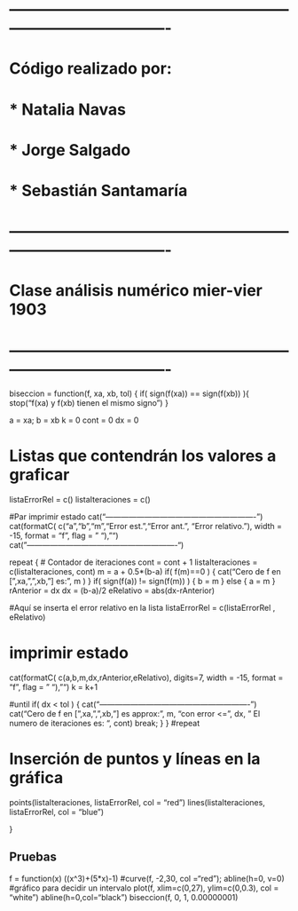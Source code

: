 # -------------------------------------------------------------------------------------
# Código realizado por: 
# * Natalia Navas
# * Jorge Salgado 
# * Sebastián Santamaría
# -------------------------------------------------------------------------------------
# Clase análisis numérico mier-vier 1903
# -------------------------------------------------------------------------------------

biseccion = function(f, xa, xb, tol)
{
  if( sign(f(xa)) == sign(f(xb)) ){ stop("f(xa) y f(xb) tienen el mismo signo") 
}

a = xa; b = xb
k = 0
cont = 0
dx = 0

# Listas que contendrán los valores a graficar
listaErrorRel = c()
listaIteraciones = c()

#Par imprimir estado
cat("----------------------------------------------------------\n")
cat(formatC( c("a","b","m","Error est.","Error ant.", "Error relativo."), width = -15, format = "f", flag = " "), "\n")
cat("----------------------------------------------------------\n")

repeat
{
# Contador de iteraciones
  cont = cont + 1
  listaIteraciones = c(listaIteraciones, cont)
  m = a + 0.5*(b-a)
  if( f(m)==0 )
  { 
    cat("Cero de f en [",xa,",",xb,"] es: ", m ) 
  }
  if( sign(f(a)) != sign(f(m)) )
  {
    b = m
  } else { a = m }
  rAnterior = dx
  dx = (b-a)/2
  eRelativo = abs(dx-rAnterior)
  
#Aquí se inserta el error relativo en la lista 
  listaErrorRel = c(listaErrorRel , eRelativo)
  
# imprimir estado
  cat(formatC( c(a,b,m,dx,rAnterior,eRelativo), digits=7, width = -15, format = "f", flag = " "), "\n")
  k = k+1
    
#until
  if( dx < tol )
  {
    cat("----------------------------------------------------------\n\n")
    cat("Cero de f en [",xa,",",xb,"] es approx: ", m, "con error <=", dx, " El numero de iteraciones es: ", cont)
    break;
  }
} #repeat

# Inserción de puntos y líneas en la gráfica
points(listaIteraciones, listaErrorRel, col = "red")
lines(listaIteraciones, listaErrorRel, col = "blue")

}


## Pruebas
f = function(x) ((x^3)+(5*x)-1)
#curve(f, -2,30, col ="red"); abline(h=0, v=0) #gráfico para decidir un intervalo
plot(f, xlim=c(0,27), ylim=c(0,0.3), col = "white")
abline(h=0,col="black")
biseccion(f, 0, 1, 0.00000001)


